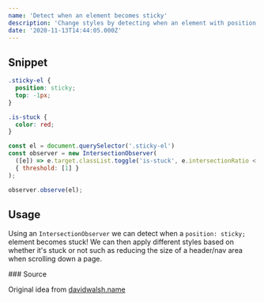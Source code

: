 ```yaml
---
name: 'Detect when an element becomes sticky'
description: 'Change styles by detecting when an element with position: sticky; becomes stuck'
date: '2020-11-13T14:44:05.000Z'
---
```


## Snippet

```css
.sticky-el {
  position: sticky;
  top: -1px;
}

.is-stuck {
  color: red;
}
```

```js
const el = document.querySelector('.sticky-el')
const observer = new IntersectionObserver( 
  ([e]) => e.target.classList.toggle('is-stuck', e.intersectionRatio < 1),
  { threshold: [1] }
);

observer.observe(el);
```

## Usage

Using an `IntersectionObserver` we can detect when a `position: sticky;` element becomes stuck! We can then apply different styles based on whether it's stuck or not such as reducing the size of a header/nav area when scrolling down a page.

### Source

Original idea from [davidwalsh.name](https://davidwalsh.name/detect-sticky)
